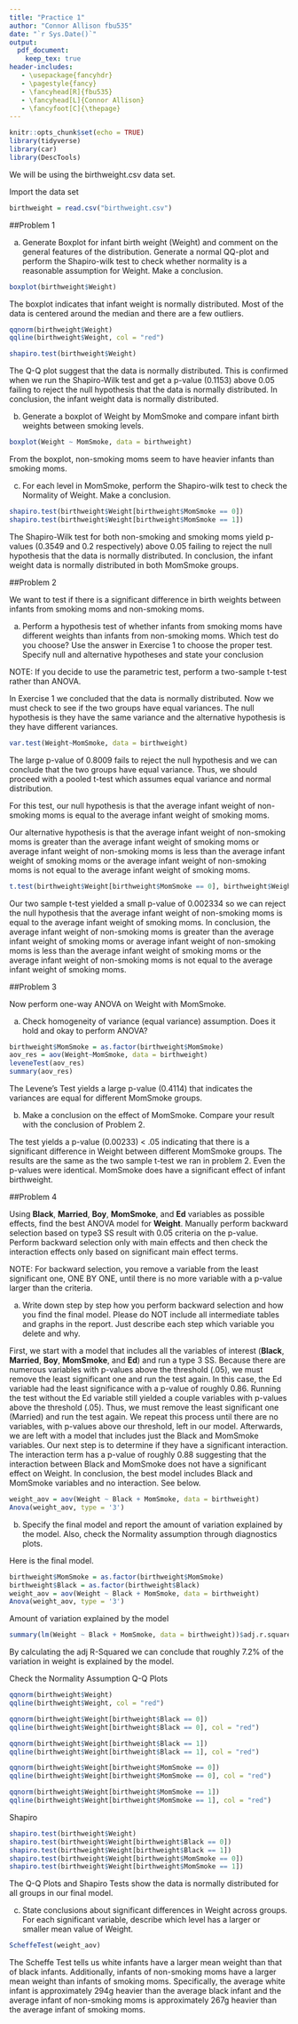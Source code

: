 ```yaml
---
title: "Practice 1"
author: "Connor Allison fbu535"
date: "`r Sys.Date()`"
output: 
  pdf_document:
    keep_tex: true
header-includes:
   - \usepackage{fancyhdr}
   - \pagestyle{fancy}
   - \fancyhead[R]{fbu535}
   - \fancyhead[L]{Connor Allison}
   - \fancyfoot[C]{\thepage}
---
```


```r
knitr::opts_chunk$set(echo = TRUE)
library(tidyverse)
library(car)
library(DescTools)
```

We will be using the birthweight.csv data set.

Import the data set

```r
birthweight = read.csv("birthweight.csv")
```

##Problem 1

a. Generate Boxplot for infant birth weight (Weight) and comment on the general features of the distribution. Generate a normal QQ-plot and perform the Shapiro-wilk test to check whether normality is a reasonable assumption for Weight. Make a conclusion.

```r
boxplot(birthweight$Weight)
```
The boxplot indicates that infant weight is normally distributed. Most of the data is centered around the median and there are a few outliers. 

```r
qqnorm(birthweight$Weight)
qqline(birthweight$Weight, col = "red")
```

```r
shapiro.test(birthweight$Weight)
```

The Q-Q plot suggest that the data is normally distributed. This is confirmed when we run the Shapiro-Wilk test and get a p-value (0.1153) above 0.05 failing to reject the null hypothesis that the data is normally distributed. In conclusion, the infant weight data is normally distributed. 

b. Generate a boxplot of Weight by MomSmoke and compare infant birth weights between smoking levels.

```r
boxplot(Weight ~ MomSmoke, data = birthweight)
```

From the boxplot, non-smoking moms seem to have heavier infants than smoking moms. 

c. For each level in MomSmoke, perform the Shapiro-wilk test to check the Normality of Weight. Make a conclusion.

```r
shapiro.test(birthweight$Weight[birthweight$MomSmoke == 0])
shapiro.test(birthweight$Weight[birthweight$MomSmoke == 1])
```

The Shapiro-Wilk test for both non-smoking and smoking moms yield p-values (0.3549 and 0.2 respectively) above 0.05 failing to reject the null hypothesis that the data is normally distributed. In conclusion, the infant weight data is normally distributed in both MomSmoke groups. 


##Problem 2

We want to test if there is a significant difference in birth weights between infants from smoking moms and non-smoking moms.

a. Perform a hypothesis test of whether infants from smoking moms have different weights than infants from non-smoking moms. Which test do you choose? Use the answer in Exercise 1 to choose the proper test. Specify null and alternative hypotheses and state your conclusion

NOTE: If you decide to use the parametric test, perform a two-sample t-test rather than ANOVA.

In Exercise 1 we concluded that the data is normally distributed. Now we must check to see if the two groups have equal variances. The null hypothesis is they have the same variance and the alternative hypothesis is they have different variances. 

```r
var.test(Weight~MomSmoke, data = birthweight)
```

The large p-value of 0.8009 fails to reject the null hypothesis and we can conclude that the two groups have equal variance. Thus, we should proceed with a pooled t-test which assumes equal variance and normal distribution. 

For this test, our null hypothesis is that the average infant weight of non-smoking moms is equal to the average infant weight of smoking moms.

Our alternative hypothesis is that the average infant weight of non-smoking moms is greater than the average infant weight of smoking moms or average infant weight of non-smoking moms is less than the average infant weight of smoking moms or the average infant weight of non-smoking moms is not equal to the average infant weight of smoking moms. 

```r
t.test(birthweight$Weight[birthweight$MomSmoke == 0], birthweight$Weight[birthweight$MomSmoke == 1], var.equal = T, alternative = "two.sided")
```

Our two sample t-test yielded a small p-value of 0.002334 so we can reject the null hypothesis that the average infant weight of non-smoking moms is equal to the average infant weight of smoking moms. In conclusion, the average infant weight of non-smoking moms is greater than the average infant weight of smoking moms or average infant weight of non-smoking moms is less than the average infant weight of smoking moms or the average infant weight of non-smoking moms is not equal to the average infant weight of smoking moms. 

##Problem 3

Now perform one-way ANOVA on Weight with MomSmoke.

a. Check homogeneity of variance (equal variance) assumption. Does it hold and okay to perform ANOVA?

```r
birthweight$MomSmoke = as.factor(birthweight$MomSmoke)
aov_res = aov(Weight~MomSmoke, data = birthweight)
leveneTest(aov_res)
summary(aov_res)
```

The Levene's Test yields a large p-value (0.4114) that indicates the variances are equal for different MomSmoke groups. 

b. Make a conclusion on the effect of MomSmoke. Compare your result with the conclusion of Problem 2.

The test yields a p-value (0.00233) < .05 indicating that there is a significant difference in Weight between different MomSmoke groups. The results are the same as the two sample t-test we ran in problem 2. Even the p-values were identical. MomSmoke does have a significant effect of infant birthweight. 

##Problem 4

Using **Black**, **Married**, **Boy**, **MomSmoke**, and **Ed** variables as possible effects, find the best ANOVA model for **Weight**. Manually perform backward selection based on type3 SS result with 0.05 criteria on the p-value. Perform backward selection only with main effects and then check the interaction effects only based on significant main effect terms.

NOTE: For backward selection, you remove a variable from the least significant one, ONE BY ONE, until there is no more variable with a p-value larger than the criteria.


a. Write down step by step how you perform backward selection and how you find the final model. Please do NOT include all intermediate tables and graphs in the report. Just describe each step which variable you delete and why.

First, we start with a model that includes all the variables of interest (**Black**, **Married**, **Boy**, **MomSmoke**, and **Ed**) and run a type 3 SS. Because there are numerous variables with p-values above the threshold (.05), we must remove the least significant one and run the test again. In this case, the Ed variable had the least significance with a p-value of roughly 0.86. Running the test without the Ed variable still yielded a couple variables with p-values above the threshold (.05). Thus, we must remove the least significant one (Married) and run the test again. We repeat this process until there are no variables, with p-values above our threshold, left in our model. Afterwards, we are left with a model that includes just the Black and MomSmoke variables. Our next step is to determine if they have a significant interaction. The interaction term has a p-value of roughly 0.88 suggesting that the interaction between Black and MomSmoke does not have a significant effect on Weight. In conclusion, the best model includes Black and MomSmoke variables and no interaction. See below. 

```r
weight_aov = aov(Weight ~ Black + MomSmoke, data = birthweight)
Anova(weight_aov, type = '3')
```

b. Specify the final model and report the amount of variation explained by the model. Also, check the Normality assumption through diagnostics plots.

Here is the final model.
```r
birthweight$MomSmoke = as.factor(birthweight$MomSmoke)
birthweight$Black = as.factor(birthweight$Black)
weight_aov = aov(Weight ~ Black + MomSmoke, data = birthweight)
Anova(weight_aov, type = '3')
```

Amount of variation explained by the model
```r
summary(lm(Weight ~ Black + MomSmoke, data = birthweight))$adj.r.squared
```
By calculating the adj R-Squared we can conclude that roughly 7.2% of the variation in weight is explained by the model.

Check the Normality Assumption
Q-Q Plots
```r
qqnorm(birthweight$Weight)
qqline(birthweight$Weight, col = "red")

qqnorm(birthweight$Weight[birthweight$Black == 0])
qqline(birthweight$Weight[birthweight$Black == 0], col = "red")

qqnorm(birthweight$Weight[birthweight$Black == 1])
qqline(birthweight$Weight[birthweight$Black == 1], col = "red")

qqnorm(birthweight$Weight[birthweight$MomSmoke == 0])
qqline(birthweight$Weight[birthweight$MomSmoke == 0], col = "red")

qqnorm(birthweight$Weight[birthweight$MomSmoke == 1])
qqline(birthweight$Weight[birthweight$MomSmoke == 1], col = "red")
```
Shapiro
```r
shapiro.test(birthweight$Weight)
shapiro.test(birthweight$Weight[birthweight$Black == 0])
shapiro.test(birthweight$Weight[birthweight$Black == 1])
shapiro.test(birthweight$Weight[birthweight$MomSmoke == 0])
shapiro.test(birthweight$Weight[birthweight$MomSmoke == 1])
```

The Q-Q Plots and Shapiro Tests show the data is normally distributed for all groups in our final model. 

c. State conclusions about significant differences in Weight across groups. For each significant variable, describe which level has a larger or smaller mean value of Weight.

```r
ScheffeTest(weight_aov)
```

The Scheffe Test tells us white infants have a larger mean weight than that of black infants. Additionally, infants of non-smoking moms have a larger mean weight than infants of smoking moms. Specifically, the average white infant is approximately 294g heavier than the average black infant and the average infant of non-smoking moms is approximately 267g heavier than the average infant of smoking moms. 

